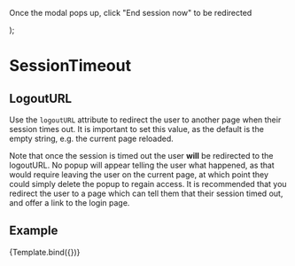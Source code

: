 

<Meta title="Components/SessionTimeout/LogoutURL" component={SessionTimeout} />

  <span>
    <p>Once the modal pops up, click "End session now" to be redirected</p>
    <SessionTimeout {...args} />
  </span>
);

# SessionTimeout

## LogoutURL

Use the `logoutURL` attribute to redirect the user to another page when their session times out. It is important to set this value,
as the default is the empty string, e.g. the current page reloaded.

Note that once the session is timed out the user **will** be redirected to the logoutURL. No popup will appear telling the user what happened,
as that would require leaving the user on the current page, at which point they could simply delete the popup to regain access.
It is recommended that you redirect the user to a page which can tell them that their session timed out, and offer a link to the login page.

## Example

<Canvas>
  <Story
    name="LogoutURL"
    args={{ sessionTime: 10, logoutURL: 'https://google.com' }}
  >
    {Template.bind({})}
  </Story>
</Canvas>
